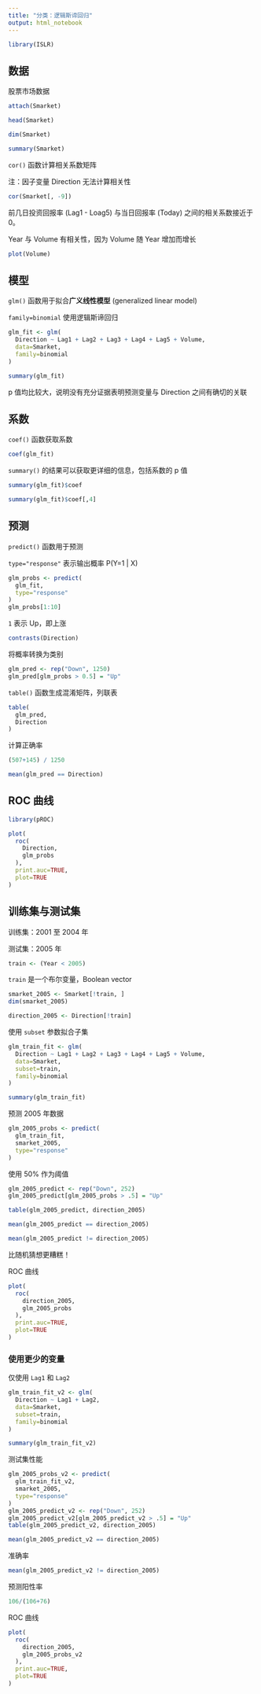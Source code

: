 ```yaml
---
title: "分类：逻辑斯谛回归"
output: html_notebook
---
```


```r
library(ISLR)
```


## 数据

股票市场数据

```r
attach(Smarket)
```


```r
head(Smarket)
```

```r
dim(Smarket)
```

```r
summary(Smarket)
```

`cor()` 函数计算相关系数矩阵

注：因子变量 Direction 无法计算相关性

```r
cor(Smarket[, -9])
```

前几日投资回报率 (Lag1 - Loag5) 与当日回报率 (Today) 之间的相关系数接近于 0。

Year 与 Volume 有相关性，因为 Volume 随 Year 增加而增长


```r
plot(Volume)
```

## 模型

`glm()` 函数用于拟合**广义线性模型** (generalized linear model)

`family=binomial` 使用逻辑斯谛回归

```r
glm_fit <- glm(
  Direction ~ Lag1 + Lag2 + Lag3 + Lag4 + Lag5 + Volume,
  data=Smarket,
  family=binomial
)
```

```r
summary(glm_fit)
```

p 值均比较大，说明没有充分证据表明预测变量与 Direction 之间有确切的关联

## 系数

`coef()` 函数获取系数

```r
coef(glm_fit)
```

`summary()` 的结果可以获取更详细的信息，包括系数的 p 值

```r
summary(glm_fit)$coef
```

```r
summary(glm_fit)$coef[,4]
```

## 预测

`predict()` 函数用于预测

`type="response"` 表示输出概率 P(Y=1 | X)

```r
glm_probs <- predict(
  glm_fit,
  type="response"
)
glm_probs[1:10]
```

`1` 表示 Up，即上涨

```r
contrasts(Direction)
```

将概率转换为类别

```r
glm_pred <- rep("Down", 1250)
glm_pred[glm_probs > 0.5] = "Up"
```

`table()` 函数生成混淆矩阵，列联表

```r
table(
  glm_pred,
  Direction
)
```

计算正确率

```r
(507+145) / 1250
```

```r
mean(glm_pred == Direction)
```

## ROC 曲线

```r
library(pROC)
```

```r
plot(
  roc(
    Direction,
    glm_probs
  ),
  print.auc=TRUE,
  plot=TRUE
)
```


## 训练集与测试集

训练集：2001 至 2004 年

测试集：2005 年

```r
train <- (Year < 2005)
```

`train` 是一个布尔变量，Boolean vector

```r
smarket_2005 <- Smarket[!train, ]
dim(smarket_2005)
```


```r
direction_2005 <- Direction[!train]
```

使用 `subset` 参数拟合子集

```r
glm_train_fit <- glm(
  Direction ~ Lag1 + Lag2 + Lag3 + Lag4 + Lag5 + Volume,
  data=Smarket,
  subset=train,
  family=binomial
)
```

```r
summary(glm_train_fit)
```

预测 2005 年数据

```r
glm_2005_probs <- predict(
  glm_train_fit,
  smarket_2005,
  type="response"
)
```

使用 50% 作为阈值

```r
glm_2005_predict <- rep("Down", 252)
glm_2005_predict[glm_2005_probs > .5] = "Up"
```

```r
table(glm_2005_predict, direction_2005)
```

```r
mean(glm_2005_predict == direction_2005)
```

```r
mean(glm_2005_predict != direction_2005)
```

比随机猜想更糟糕！

ROC 曲线

```r
plot(
  roc(
    direction_2005,
    glm_2005_probs
  ),
  print.auc=TRUE,
  plot=TRUE
)
```

### 使用更少的变量

仅使用 `Lag1` 和 `Lag2`

```r
glm_train_fit_v2 <- glm(
  Direction ~ Lag1 + Lag2,
  data=Smarket,
  subset=train,
  family=binomial
)
```

```r
summary(glm_train_fit_v2)
```

测试集性能

```r
glm_2005_probs_v2 <- predict(
  glm_train_fit_v2,
  smarket_2005,
  type="response"
)
glm_2005_predict_v2 <- rep("Down", 252)
glm_2005_predict_v2[glm_2005_predict_v2 > .5] = "Up"
table(glm_2005_predict_v2, direction_2005)
```

```r
mean(glm_2005_predict_v2 == direction_2005)
```

准确率

```r
mean(glm_2005_predict_v2 != direction_2005)
```

预测阳性率

```r
106/(106+76)
```

ROC 曲线

```r
plot(
  roc(
    direction_2005, 
    glm_2005_probs_v2
  ),
  print.auc=TRUE,
  plot=TRUE
)
```

